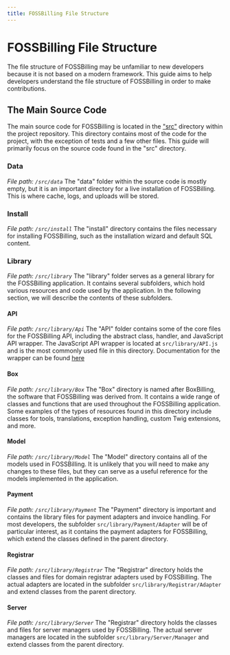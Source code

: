 ```yaml
---
title: FOSSBilling File Structure
---
```


# FOSSBilling File Structure
The file structure of FOSSBilling may be unfamiliar to new developers because it is not based on a modern framework. This guide aims to help developers understand the file structure of FOSSBilling in order to make contributions.

## The Main Source Code

The main source code for FOSSBilling is located in the ["src"](https://github.com/FOSSBilling/FOSSBilling/tree/main/src) directory within the project repository. This directory contains most of the code for the project, with the exception of tests and a few other files. This guide will primarily focus on the source code found in the "src" directory.

### Data
*File path: ``/src/data``*
The "data" folder within the source code is mostly empty, but it is an important directory for a live installation of FOSSBilling. This is where cache, logs, and uploads will be stored.

### Install
*File path: ``/src/install``*
The "install" directory contains the files necessary for installing FOSSBilling, such as the installation wizard and default SQL content.

### Library
*File path: ``/src/library``*
The "library" folder serves as a general library for the FOSSBilling application. It contains several subfolders, which hold various resources and code used by the application. In the following section, we will describe the contents of these subfolders.

#### API
*File path: ``/src/library/Api``*
The "API" folder contains some of the core files for the FOSSBilling API, including the abstract class, handler, and JavaScript API wrapper.
The JavaScript API wrapper is located at ``src/library/API.js`` and is the most commonly used file in this directory. Documentation for the wrapper can be found [here](https://fossbilling.org/docs/api/javascript)

#### Box
*File path: ``/src/library/Box``*
The "Box" directory is named after BoxBilling, the software that FOSSBilling was derived from. It contains a wide range of classes and functions that are used throughout the FOSSBilling application. 
Some examples of the types of resources found in this directory include classes for tools, translations, exception handling, custom Twig extensions, and more.

#### Model
*File path: ``/src/library/Model``*
The "Model" directory contains all of the models used in FOSSBilling. It is unlikely that you will need to make any changes to these files, but they can serve as a useful reference for the models implemented in the application.

#### Payment
*File path: ``/src/library/Payment``*
The "Payment" directory is important and contains the library files for payment adapters and invoice handling. 
For most developers, the subfolder ``src/library/Payment/Adapter`` will be of particular interest, as it contains the payment adapters for FOSSBilling, which extend the classes defined in the parent directory.

#### Registrar
*File path: ``/src/library/Registrar``*
The "Registrar" directory holds the classes and files for domain registrar adapters used by FOSSBilling.
The actual adapters are located in the subfolder ``src/library/Registrar/Adapter`` and extend classes from the parent directory.


#### Server
*File path: ``/src/library/Server``*
The "Registrar" directory holds the classes and files for server managers used by FOSSBilling.
The actual server managers are located in the subfolder ``src/library/Server/Manager`` and extend classes from the parent directory.